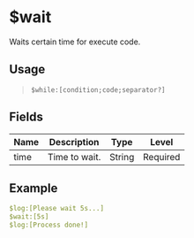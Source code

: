 # $wait
Waits certain time for execute code.

## Usage
> `$while:[condition;code;separator?]`

## Fields
| Name        | Description                               | Type   | Level    |
| ----------- | ----------------------------------------- | ------ | -------- |
| time        | Time to wait.                             | String | Required |

## Example
```yaml
$log:[Please wait 5s...]
$wait:[5s]
$log:[Process done!]
```